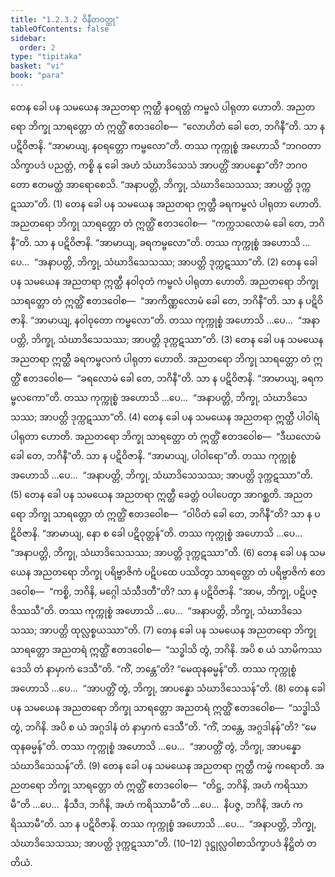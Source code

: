 ```yaml
---
title: "1.2.3.2 ဝိနီတဝတ္ထု"
tableOfContents: false
sidebar:
  order: 2
type: "tipitaka"
basket: "vi"
book: "para"
---
```



<DynamicBreadcrumb />

<Division number="288" book="para">

<Paragraph number="1169" book="para">
တေန ခေါ ပန သမယေန အညတရာ ဣတ္ထီ နဝရတ္တံ ကမ္ဗလံ ပါရုတာ ဟောတိ. အညတရော ဘိက္ခု သာရတ္တော တံ ဣတ္ထိံ ဧတဒဝေါစ—  “လောဟိတံ ခေါ တေ, ဘဂိနီ”တိ. သာ န ပဋိဝိဇာနိ. “အာမာယျ, နဝရတ္တော ကမ္ဗလော”တိ. တဿ ကုက္ကုစ္စံ အဟောသိ “ဘဂဝတာ သိက္ခာပဒံ ပညတ္တံ, ကစ္စိ နု ခေါ အဟံ သံဃာဒိသေသံ အာပတ္တိံ အာပန္နော”တိ? ဘဂဝတော ဧတမတ္ထံ အာရောစေသိ. “အနာပတ္တိ, ဘိက္ခု, သံဃာဒိသေသဿ; အာပတ္တိ ဒုက္ကဋဿာ”တိ. (1)
</Paragraph>

<Paragraph number="1170" book="para">
တေန ခေါ ပန သမယေန အညတရာ ဣတ္ထီ ခရကမ္ဗလံ ပါရုတာ ဟောတိ. အညတရော ဘိက္ခု သာရတ္တော တံ ဣတ္ထိံ ဧတဒဝေါစ—  “ကက္ကသလောမံ ခေါ တေ, ဘဂိနီ”တိ. သာ န ပဋိဝိဇာနိ. “အာမာယျ, ခရကမ္ဗလော”တိ. တဿ ကုက္ကုစ္စံ အဟောသိ …ပေ…  “အနာပတ္တိ, ဘိက္ခု, သံဃာဒိသေသဿ; အာပတ္တိ ဒုက္ကဋဿာ”တိ. (2)
</Paragraph>

<Paragraph number="1171" book="para">
တေန ခေါ ပန သမယေန အညတရာ ဣတ္ထီ နဝါဝုတံ ကမ္ဗလံ ပါရုတာ ဟောတိ. အညတရော ဘိက္ခု သာရတ္တော တံ ဣတ္ထိံ ဧတဒဝေါစ—  “အာကိဏ္ဏလောမံ ခေါ တေ, ဘဂိနီ”တိ. သာ န ပဋိဝိဇာနိ. “အာမာယျ, နဝါဝုတော ကမ္ဗလော”တိ. တဿ ကုက္ကုစ္စံ အဟောသိ …ပေ…  “အနာပတ္တိ, ဘိက္ခု, သံဃာဒိသေသဿ; အာပတ္တိ ဒုက္ကဋဿာ”တိ. (3)
</Paragraph>

<Paragraph number="1172" book="para">
တေန ခေါ ပန သမယေန အညတရာ ဣတ္ထီ ခရကမ္ဗလကံ ပါရုတာ ဟောတိ. အညတရော ဘိက္ခု သာရတ္တော တံ ဣတ္ထိံ ဧတဒဝေါစ—  “ခရလောမံ ခေါ တေ, ဘဂိနီ”တိ. သာ န ပဋိဝိဇာနိ. “အာမာယျ, ခရကမ္ဗလကော”တိ. တဿ ကုက္ကုစ္စံ အဟောသိ …ပေ…  “အနာပတ္တိ, ဘိက္ခု, သံဃာဒိသေသဿ; အာပတ္တိ ဒုက္ကဋဿာ”တိ. (4)
</Paragraph>

<Paragraph number="1173" book="para">
တေန ခေါ ပန သမယေန အညတရာ ဣတ္ထီ ပါဝါရံ ပါရုတာ ဟောတိ. အညတရော ဘိက္ခု သာရတ္တော တံ ဣတ္ထိံ ဧတဒဝေါစ—  “ဒီဃလောမံ ခေါ တေ, ဘဂိနီ”တိ. သာ န ပဋိဝိဇာနိ. “အာမာယျ, ပါဝါရော”တိ. တဿ ကုက္ကုစ္စံ အဟောသိ …ပေ…  “အနာပတ္တိ, ဘိက္ခု, သံဃာဒိသေသဿ; အာပတ္တိ ဒုက္ကဋဿာ”တိ. (5)
</Paragraph>

</Division>
<Division number="289" book="para">

<Paragraph number="1174" book="para">
တေန ခေါ ပန သမယေန အညတရာ ဣတ္ထီ ခေတ္တံ ဝပါပေတွာ အာဂစ္ဆတိ. အညတရော ဘိက္ခု သာရတ္တော တံ ဣတ္ထိံ ဧတဒဝေါစ—  “ဝါပိတံ ခေါ တေ, ဘဂိနီ”တိ? သာ န ပဋိဝိဇာနိ. “အာမာယျ, နော စ ခေါ ပဋိဝုတ္တန်”တိ. တဿ ကုက္ကုစ္စံ အဟောသိ …ပေ…  “အနာပတ္တိ, ဘိက္ခု, သံဃာဒိသေသဿ; အာပတ္တိ ဒုက္ကဋဿာ”တိ. (6)
</Paragraph>

<Paragraph number="1175" book="para">
တေန ခေါ ပန သမယေန အညတရော ဘိက္ခု ပရိဗ္ဗာဇိကံ ပဋိပထေ ပဿိတွာ သာရတ္တော တံ ပရိဗ္ဗာဇိကံ ဧတဒဝေါစ—  “ကစ္စိ, ဘဂိနိ, မဂ္ဂေါ သံသီဒတီ”တိ? သာ န ပဋိဝိဇာနိ. “အာမ, ဘိက္ခု, ပဋိပဇ္ဇိဿသီ”တိ. တဿ ကုက္ကုစ္စံ အဟောသိ …ပေ…  “အနာပတ္တိ, ဘိက္ခု, သံဃာဒိသေသဿ; အာပတ္တိ ထုလ္လစ္စယဿာ”တိ. (7)
</Paragraph>

<Paragraph number="1176" book="para">
တေန ခေါ ပန သမယေန အညတရော ဘိက္ခု သာရတ္တော အညတရံ ဣတ္ထိံ ဧတဒဝေါစ—  “သဒ္ဓါသိ တွံ, ဘဂိနိ. အပိ စ ယံ သာမိကဿ ဒေသိ တံ နာမှာကံ ဒေသီ”တိ. “ကိံ, ဘန္တေ”တိ? “မေထုနဓမ္မန်”တိ. တဿ ကုက္ကုစ္စံ အဟောသိ …ပေ…  “အာပတ္တိံ တွံ, ဘိက္ခု, အာပန္နော သံဃာဒိသေသန်”တိ. (8)
</Paragraph>

<Paragraph number="1177" book="para">
တေန ခေါ ပန သမယေန အညတရော ဘိက္ခု သာရတ္တော အညတရံ ဣတ္ထိံ ဧတဒဝေါစ—  “သဒ္ဓါသိ တွံ, ဘဂိနိ. အပိ စ ယံ အဂ္ဂဒါနံ တံ နာမှာကံ ဒေသီ”တိ. “ကိံ, ဘန္တေ, အဂ္ဂဒါနန်”တိ? “မေထုနဓမ္မန်”တိ. တဿ ကုက္ကုစ္စံ အဟောသိ …ပေ…  “အာပတ္တိံ တွံ, ဘိက္ခု, အာပန္နော သံဃာဒိသေသန်”တိ. (9)
</Paragraph>

<Paragraph number="1178" book="para">
တေန ခေါ ပန သမယေန အညတရာ ဣတ္ထီ ကမ္မံ ကရောတိ. အညတရော ဘိက္ခု သာရတ္တော တံ ဣတ္ထိံ ဧတဒဝေါစ—  “တိဋ္ဌ, ဘဂိနိ, အဟံ ကရိဿာမီ”တိ …ပေ…  နိသီဒ, ဘဂိနိ, အဟံ ကရိဿာမီ”တိ …ပေ…  နိပဇ္ဇ, ဘဂိနိ, အဟံ ကရိဿာမီ”တိ. သာ န ပဋိဝိဇာနိ. တဿ ကုက္ကုစ္စံ အဟောသိ …ပေ…  “အနာပတ္တိ, ဘိက္ခု, သံဃာဒိသေသဿ; အာပတ္တိ ဒုက္ကဋဿာ”တိ. (10–12)

</Paragraph>
</Division>

<Paragraph number="1179" type="center" book="para">
ဒုဋ္ဌုလ္လဝါစာသိက္ခာပဒံ နိဋ္ဌိတံ တတိယံ.
</Paragraph>